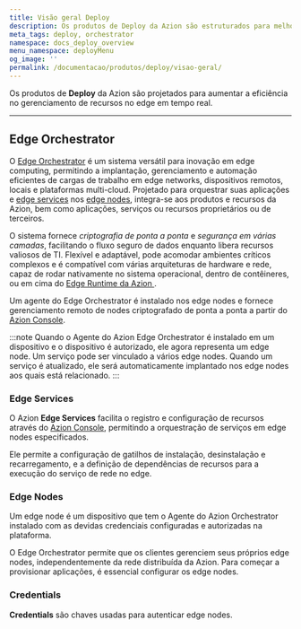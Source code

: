 ```yaml
---
title: Visão geral Deploy
description: Os produtos de Deploy da Azion são estruturados para melhorar a eficiência no gerenciamento de recursos no edge em tempo real.
meta_tags: deploy, orchestrator
namespace: docs_deploy_overview
menu_namespace: deployMenu
og_image: ''
permalink: /documentacao/produtos/deploy/visao-geral/
---
```



Os produtos de **Deploy** da Azion são projetados para aumentar a eficiência no gerenciamento de recursos no edge em tempo real.

---

## Edge Orchestrator

O [Edge Orchestrator](/pt-br/documentacao/produtos/deploy/edge-orchestrator/) é um sistema versátil para inovação em edge computing, permitindo a implantação, gerenciamento e automação eficientes de cargas de trabalho em edge networks, dispositivos remotos, locais e plataformas multi-cloud. Projetado para orquestrar suas aplicações e [edge services](/pt-br/documentacao/produtos/deploy/edge-orchestrator/edge-services/) nos [edge nodes](/pt-br/documentacao/produtos/deploy/edge-orchestrator/edge-node/), integra-se aos produtos e recursos da Azion, bem como aplicações, serviços ou recursos proprietários ou de terceiros.

O sistema fornece *criptografia de ponta a ponta* e *segurança em várias camadas*, facilitando o fluxo seguro de dados enquanto libera recursos valiosos de TI. Flexível e adaptável, pode acomodar ambientes críticos complexos e é compatível com várias arquiteturas de hardware e rede, capaz de rodar nativamente no sistema operacional, dentro de contêineres, ou em cima do [Edge Runtime da Azion ](/pt-br/documentacao/devtools/runtime/visao-geral/).

Um agente do Edge Orchestrator é instalado nos edge nodes e fornece gerenciamento remoto de nodes criptografado de ponta a ponta a partir do [Azion Console](/pt-br/documentacao/produtos/guias/como-acessar-o-rtm/).

:::note 
Quando o Agente do Azion Edge Orchestrator é instalado em um dispositivo e o dispositivo é autorizado, ele agora representa um edge node. Um serviço pode ser vinculado a vários edge nodes. Quando um serviço é atualizado, ele será automaticamente implantado nos edge nodes aos quais está relacionado.
:::

<LinkButton link="/documentacao/produtos/deploy/edge-orchestrator/" text="saiba mais sobre o edge orchestrator" outlined target="_blank" />
<LinkButton link="/pt-br/documentacao/produtos/guias/deploy/instalar-orchestrator-agent/" text="consulte o guia de instalação do edge orchestrator agent" outlined target="_blank" />

### Edge Services

O Azion **Edge Services** facilita o registro e configuração de recursos através do [Azion Console](/pt-br/documentacao/produtos/guias/como-acessar-o-rtm/), permitindo a orquestração de serviços em edge nodes especificados.

Ele permite a configuração de gatilhos de instalação, desinstalação e recarregamento, e a definição de dependências de recursos para a execução do serviço de rede no edge.

<LinkButton link="/pt-br/documentacao/produtos/deploy/edge-orchestrator/edge-services/" text="saiba mais sobre edge services" outlined target="_blank" />
<LinkButton link="/pt-br/documentacao/produtos/guias/deploy/criar-edge-service/" text="consulte o guia para criar um edge service" outlined target="_blank" />

### Edge Nodes

Um edge node é um dispositivo que tem o Agente do Azion Orchestrator instalado com as devidas credenciais configuradas e autorizadas na plataforma.

O Edge Orchestrator permite que os clientes gerenciem seus próprios edge nodes, independentemente da rede distribuída da Azion. Para começar a provisionar aplicações, é essencial configurar os edge nodes.

<LinkButton link="/pt-br/documentacao/produtos/deploy/edge-orchestrator/edge-node/" text="saiba mais sobre edge nodes" outlined target="_blank" />
<LinkButton link="/pt-br/documentacao/produtos/guias/deploy/autorizar-edge-node/" text="consulte o guia para autorizar um edge node" outlined target="_blank" />

### Credentials

**Credentials** são chaves usadas para autenticar edge nodes.

<LinkButton link="/pt-br/documentacao/produtos/deploy/credenciais/" text="saiba mais sobre as credenciais" outlined target="_target=_blank" />
<LinkButton link="/pt-br/documentacao/produtos/guias/deploy/gerar-credentials/" text="consulte o guia de criação de credenciais" outlined target="_blank" />
